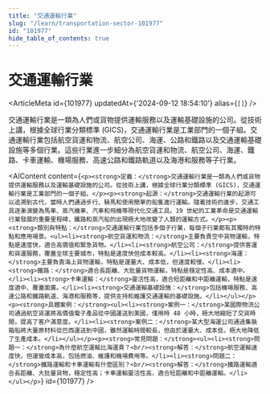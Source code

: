 ```yaml
---
title: "交通運輸行業"
slug: "/learn/transportation-sector-101977"
id: "101977"
hide_table_of_contents: true
---
```



# 交通運輸行業

<ArticleMeta id={101977} updatedAt={'2024-09-12 18:54:10'} alias={`[]`} />
<div className='border-solid border-b border-t-0 my-4 border-[var(--ifm-color-gray-300)]' />

交通運輸行業是一類為人們或貨物提供運輸服務以及運輸基礎設施的公司。從技術上講，根據全球行業分類標準 (GICS)，交通運輸行業是工業部門的一個子組。交通運輸行業包括航空貨運和物流、航空公司、海運、公路和鐵路以及交通運輸基礎設施等多個行業。這些行業進一步細分為航空貨運和物流、航空公司、海運、鐵路、卡車運輸、機場服務、高速公路和鐵路軌道以及海港和服務等子行業。

<AIContent content={`<p><strong>定義：</strong>交通運輸行業是一類為人們或貨物提供運輸服務以及運輸基礎設施的公司。從技術上講，根據全球行業分類標準 (GICS)，交通運輸行業是工業部門的一個子組。</p><p><strong>起源：</strong>交通運輸行業的起源可以追溯到古代，當時人們通過步行、騎馬和使用簡單的船隻進行運輸。隨着技術的進步，交通工具逐漸演變為馬車、蒸汽機車、汽車和飛機等現代化交通工具。19 世紀的工業革命是交通運輸行業發展的重要里程碑，鐵路和蒸汽船的出現極大地改變了人類的運輸方式。</p><p><strong>類別與特點：</strong>交通運輸行業包括多個子行業，每個子行業都有其獨特的特點和應用場景。<ul><li><strong>航空貨運和物流：</strong>主要負責空中貨物運輸，特點是速度快，適合高價值和緊急貨物。</li><li><strong>航空公司：</strong>提供客運和貨運服務，覆蓋全球主要城市，特點是速度快但成本較高。</li><li><strong>海運：</strong>主要負責海上貨物運輸，特點是運量大、成本低，但速度較慢。</li><li><strong>鐵路：</strong>適合長距離、大批量貨物運輸，特點是穩定性高、成本適中。</li><li><strong>卡車運輸：</strong>靈活性高，適合短距離和中距離運輸，特點是速度適中、覆蓋面廣。</li><li><strong>交通運輸基礎設施：</strong>包括機場服務、高速公路和鐵路軌道、海港和服務等，提供支持和維護交通運輸的基礎設施。</li></ul></p><p><strong>具體案例：</strong><ul><li><strong>案例一：</strong>某國際物流公司通過航空貨運將高價值電子產品從中國運送到美國，僅用時 48 小時，極大地縮短了交貨時間，提高了客户滿意度。</li><li><strong>案例二：</strong>某大型海運公司通過集裝箱船將大量原材料從巴西運送到中國，雖然運輸時間較長，但由於運量大、成本低，極大地降低了生產成本。</li></ul></p><p><strong>常見問題：</strong><ul><li><strong>問題一：</strong>為什麼航空運輸比海運貴？<br/><strong>解答：</strong>航空運輸速度快，但運營成本高，包括燃油、維護和機場費用等。</li><li><strong>問題二：</strong>鐵路運輸和卡車運輸有什麼區別？<br/><strong>解答：</strong>鐵路運輸適合長距離、大批量貨物，穩定性高；卡車運輸靈活性高，適合短距離和中距離運輸。</li></ul></p>`} id={101977} />
